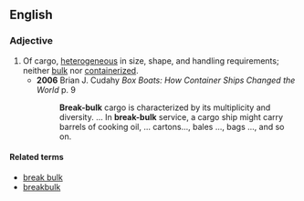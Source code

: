 ==English==

===Adjective===
{{en-adj|-}}

# Of cargo, [[heterogeneous]] in size, shape, and handling requirements; neither [[bulk]] nor [[containerized]].
#* '''2006''' Brian J. Cudahy ''Box Boats: How Container Ships Changed the World'' p. 9
#*: '''Break-bulk''' cargo is characterized by its multiplicity and diversity. ... In '''break-bulk''' service, a cargo ship might carry barrels of cooking oil, ... cartons..., bales ..., bags ..., and so on.

====Related terms====
* [[break bulk]]
* [[breakbulk]]